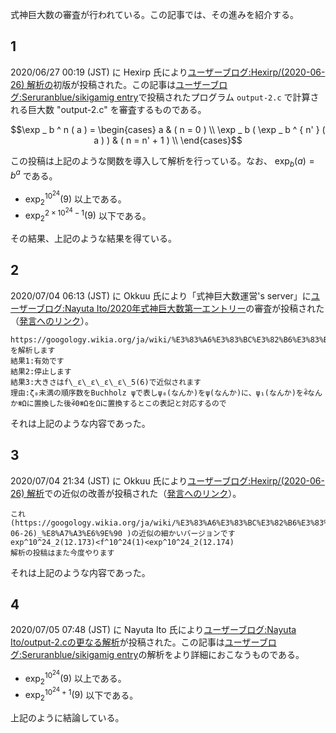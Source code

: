 式神巨大数の審査が行われている。この記事では、その進みを紹介する。

== 1 ==

2020/06/27 00:19 (JST) に Hexirp 氏により[[ユーザーブログ:Hexirp/(2020-06-26) 解析]]の初版が投稿された。この記事は[https://googology.wikia.org/ja/wiki/%E3%83%A6%E3%83%BC%E3%82%B6%E3%83%BC%E3%83%96%E3%83%AD%E3%82%B0:Seruranblue/sikigamig_entry?oldid=23186 ユーザーブログ:Seruranblue/sikigamig entry]で投稿されたプログラム <code>output-2.c</code> で計算される巨大数 "output-2.c" を審査するものである。

\[ \exp _ b ^ n ( a ) = \begin{cases} a & ( n = 0 ) \\ \exp _ b ( \exp _ b ^ { n' } ( a ) ) & ( n = n' + 1 ) \\ \end{cases} \]

この投稿は上記のような関数を導入して解析を行っている。なお、 \( \exp _ b ( a ) = b ^ a \) である。

* \( \exp _ 2 ^ { { 10 } ^ { 24 } } ( 9 ) \) 以上である。
* \( \exp _ 2 ^ { 2 \times { 10 } ^ { 24 } - 1 } ( 9 ) \) 以下である。

その結果、上記のような結果を得ている。

== 2 ==

2020/07/04 06:13 (JST) に Okkuu 氏により「式神巨大数運営's server」に[https://googology.wikia.org/ja/wiki/%E3%83%A6%E3%83%BC%E3%82%B6%E3%83%BC%E3%83%96%E3%83%AD%E3%82%B0:Nayuta_Ito/2020%E5%B9%B4%E5%BC%8F%E7%A5%9E%E5%B7%A8%E5%A4%A7%E6%95%B0%E7%AC%AC%E4%B8%80%E3%82%A8%E3%83%B3%E3%83%88%E3%83%AA%E3%83%BC?oldid=23037 ユーザーブログ:Nayuta Ito/2020年式神巨大数第一エントリー]の審査が投稿された（[https://discordapp.com/channels/710454519086972979/710454519669981257/728720084255768668 発言へのリンク]）。

<pre>
https://googology.wikia.org/ja/wiki/%E3%83%A6%E3%83%BC%E3%82%B6%E3%83%BC%E3%83%96%E3%83%AD%E3%82%B0:Nayuta_Ito/2020%E5%B9%B4%E5%BC%8F%E7%A5%9E%E5%B7%A8%E5%A4%A7%E6%95%B0%E7%AC%AC%E4%B8%80%E3%82%A8%E3%83%B3%E3%83%88%E3%83%AA%E3%83%BC を解析します
結果1:有効です
結果2:停止します
結果3:大きさはf\_ε\_ε\_ε\_ε\_5(6)で近似されます
理由:ζ₀未満の順序数をBuchholz ψで表しψ₀(なんか)をψ(なんか)に、ψ₁(なんか)をꇼなんかꇾΩに置換した後ꇼ0ꇾΩをΩに置換するとこの表記と対応するので
</pre>

それは上記のような内容であった。

== 3 ==

2020/07/04 21:34 (JST) に Okkuu 氏により[https://googology.wikia.org/ja/wiki/%E3%83%A6%E3%83%BC%E3%82%B6%E3%83%BC%E3%83%96%E3%83%AD%E3%82%B0:Hexirp/(2020-06-26)_%E8%A7%A3%E6%9E%90 ユーザーブログ:Hexirp/(2020-06-26) 解析]での近似の改善が投稿された（[https://discordapp.com/channels/710454519086972979/710454519669981257/728951947847139351 発言へのリンク]）。

<pre>
これ(https://googology.wikia.org/ja/wiki/%E3%83%A6%E3%83%BC%E3%82%B6%E3%83%BC%E3%83%96%E3%83%AD%E3%82%B0:Hexirp/(2020-06-26)_%E8%A7%A3%E6%9E%90 )の近似の細かいバージョンです
exp^10^24_2(12.173)<f^10^24(1)<exp^10^24_2(12.174)
解析の投稿はまた今度やります
</pre>

それは上記のような内容であった。


== 4 ==

2020/07/05 07:48 (JST) に Nayuta Ito 氏により[https://googology.wikia.org/ja/wiki/%E3%83%A6%E3%83%BC%E3%82%B6%E3%83%BC%E3%83%96%E3%83%AD%E3%82%B0:Nayuta_Ito/output-2.c%E3%81%AE%E6%9B%B4%E3%81%AA%E3%82%8B%E8%A7%A3%E6%9E%90 ユーザーブログ:Nayuta Ito/output-2.cの更なる解析]が投稿された。この記事は[https://googology.wikia.org/ja/wiki/%E3%83%A6%E3%83%BC%E3%82%B6%E3%83%BC%E3%83%96%E3%83%AD%E3%82%B0:Seruranblue/sikigamig_entry?oldid=23186 ユーザーブログ:Seruranblue/sikigamig entry]の解析をより詳細におこなうものである。

* \( \exp _ 2 ^ { { 10 } ^ { 24 } } ( 9 ) \) 以上である。
* \( \exp _ 2 ^ { { 10 } ^ { 24 } + 1 } ( 9 ) \) 以下である。

上記のように結論している。
